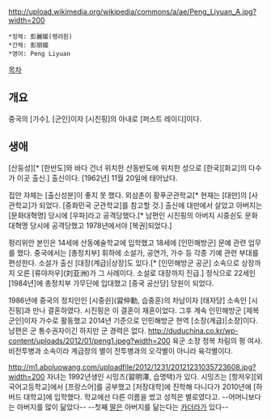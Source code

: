 http://upload.wikimedia.org/wikipedia/commons/a/ae/Peng_Liyuan_A.jpg?width=200

 *정체: 彭麗媛(팽려원)
 *간체: 彭丽媛
 *영어: Peng Liyuan

[[목차]]
== 개요 ==
중국의 [가수], [군인]이자 [시진핑]의 아내로 [퍼스트 레이디]이다.
== 생애 ==
[산둥성][* [한반도]와 바다 건너 위치한 산동반도에 위치한 성으로 [한국][화교]의 다수가 이곳 출신.] 출신이다. [1962년] 11월 20일에 태어났다.

집안 자체는 [출신성분]이 좋지 못 했다. 외삼촌이 황푸군관학교[* 현재는 [대만]의 [사관학교]가 되었다. [중화민국 군관학교]를 참고할 것.] 출신에 대만에서 살았고 아버지는 [문화대혁명] 당시에 [우파]라고 공격당했다.[* 남편인 시진핑의 아버지 시중쉰도 문화대혁명 당시에 공격당했고 1978년에서야 [복권]되었다.]

펑리위안 본인은 14세에 산동예술학교에 입학했고 18세에 [인민해방군] 문예 관련 업무를 했다. 중국에서는 [총정치부] 휘하에 소설가, 공연가, 가수 등 각종 기예 관련 부대를 편성한다. 소설가 출신 [대장(계급)|상장]도 있다.[* [인민해방군 공군] 소속으로 상장까지 오른 [류야저우](刘亚洲)가 그 사례이다. 소설로 대장까지 진급.] 정식으로 22세인 [1984년]에 총정치부 가무단에 입대했고 [중국 공산당] 당원이 되었다. 

1986년에 중국의 정치인인 [시중쉰](習仲勳, 습중훈)의 차남이자 [태자당] 소속인 [시진핑]과 만나 결혼하였다. 시진핑은 이 결혼이 재혼이었다. 그후 계속 인민해방군 [제복군인]이자 가수로 활동했고 2014년 기준으로 인민해방군 현역 [소장(계급)|소장]이다. 남편은 군 통수권자이긴 하지만 군 경력은 없다.
http://duduchina.co.kr/wp-content/uploads/2012/01/peng1.jpeg?width=200
육군 소장 정복 차림의 펑 여사. 비전투병과 소속이라 계급장의 별이 전투병과의 오각별이 아니라 육각별이다.

http://m1.aboluowang.com/uploadfile/2012/1231/20121231035723608.jpg?width=200
자녀는 1992년생인 시밍즈(習明澤, 습명택)가 있다. 시밍즈는 [항저우][외국어고등학교]에서 [프랑스어]를 공부했고 [저장대학]에 진학해 다니다가 2010년에 [하버드 대학교]에 입학했다. 학교에선 다른 이름을 썼고 성적은 별로였다고. --어머니보다는 아버지를 많이 닮았다-- --첫째 [[딸]]은 아버지를 닮는다는 [[카더라]]가 있다--
